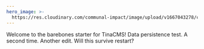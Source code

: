```yaml
---
hero_image: >-
  https://res.cloudinary.com/communal-impact/image/upload/v1667043278/cld-sample-5.jpg
---
```


Welcome to the barebones starter for TinaCMS! Data persistence test. A second time. Another edit. Will this survive restart?
